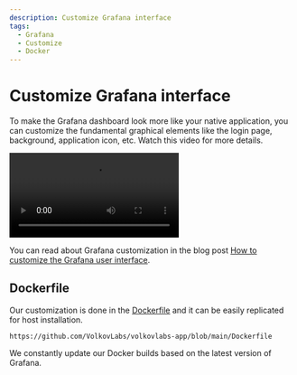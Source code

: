 ```yaml
---
description: Customize Grafana interface
tags:
  - Grafana
  - Customize
  - Docker
---
```



# Customize Grafana interface

To make the Grafana dashboard look more like your native application, you can customize the fundamental graphical elements like the login page, background, application icon, etc.
Watch this video for more details.

<Video
  src="https://www.youtube.com/embed/3GRoa8TzIxY"
  title="Change titles, icons, footer, default dashboard in Grafana 9."
/>

You can read about Grafana customization in the blog post [How to customize the Grafana user interface](/blog/how-to-customize-the-grafana-user-interface-8d70a42dc2b6).

## Dockerfile

Our customization is done in the [Dockerfile](https://github.com/VolkovLabs/volkovlabs-app/blob/main/Dockerfile) and it can be easily replicated for host installation.

```docker reference
https://github.com/VolkovLabs/volkovlabs-app/blob/main/Dockerfile
```

We constantly update our Docker builds based on the latest version of Grafana.
